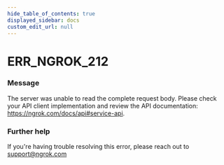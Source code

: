 ```yaml
---
hide_table_of_contents: true
displayed_sidebar: docs
custom_edit_url: null
---
```



# ERR_NGROK_212

### Message
The server was unable to read the complete request body. Please check your API client implementation and review the API documentation: https://ngrok.com/docs/api#service-api.

### Further help
If you're having trouble resolving this error, please reach out to [support@ngrok.com](mailto:support@ngrok.com?subject=Help%20with%20ERR_NGROK_212)


<ErrorDetails error='err_ngrok_212' />
